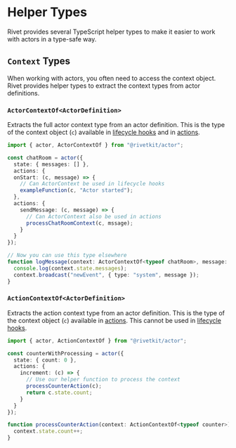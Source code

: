 # Helper Types

Rivet provides several TypeScript helper types to make it easier to work with actors in a type-safe way.

## `Context` Types

When working with actors, you often need to access the context object. Rivet provides helper types to extract the context types from actor definitions.

### `ActorContextOf<ActorDefinition>`

Extracts the full actor context type from an actor definition. This is the type of the context object (`c`) available in [lifecycle hooks](/docs/actors/lifecycle) and in [actions](/docs/actors/actions).

```typescript
import { actor, ActorContextOf } from "@rivetkit/actor";

const chatRoom = actor({
  state: { messages: [] },
  actions: {
  onStart: (c, message) => {
    // Can ActorContext be used in lifecycle hooks
    exampleFunction(c, "Actor started");
  },
  actions: {
    sendMessage: (c, message) => {
      // Can ActorContext also be used in actions
      processChatRoomContext(c, mssage);
    }
  }
});

// Now you can use this type elsewhere
function logMessage(context: ActorContextOf<typeof chatRoom>, message: string) {
  console.log(context.state.messages);
  context.broadcast("newEvent", { type: "system", message });
}
```

### `ActionContextOf<ActorDefinition>`

Extracts the action context type from an actor definition. This is the type of the context object (`c`) available in [actions](/docs/actors/actions). This cannot be used in [lifecycle hooks](/docs/actors/lifecycle).

```typescript
import { actor, ActionContextOf } from "@rivetkit/actor";

const counterWithProcessing = actor({
  state: { count: 0 },
  actions: {
    increment: (c) => {
      // Use our helper function to process the context
      processCounterAction(c);
      return c.state.count;
    }
  }
});

function processCounterAction(context: ActionContextOf<typeof counter>) {
  context.state.count++;
}
```

